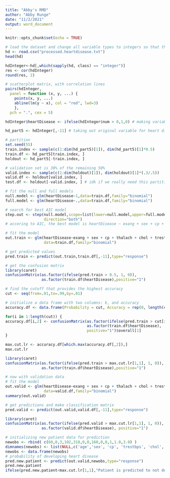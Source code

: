 ```yaml
---
title: "Abby's RMD"
author: "Abby Runge"
date: "11/2/2021"
output: word_document
---
```


```r
knitr::opts_chunk$set(echo = TRUE)
```

```r
# load the dataset and change all variable types to integers so that the correlations work. then produce the correlation matrix
hd <- read.csv("processed.heartdisease.txt")
head(hd)

hdInteger<-hd[,which(sapply(hd, class) == "integer")]
res <- cor(hdInteger)
round(res, 2)
```

```r
# scatterplot matrix, with correlation lines
pairs(hdInteger,
  panel = function (x, y, ...) {
    points(x, y, ...)
    abline(lm(y ~ x), col = "red", lwd=3)
    }, 
  pch = ".", cex = 5)
```

```r
hdInteger$heartDisease <- ifelse(hdInteger$num > 0,1,0) # making variable for just predicting heart disease, not severity

hd_part5 <- hdInteger[,-11] # taking out original variable for heart disease since we won't use it with this model
```

```r
# partition
set.seed(55)  
train.index <- sample(c(1:dim(hd_part5)[1]), dim(hd_part5)[1]*0.5)  
train.df <- hd_part5[train.index, ]
holdout <- hd_part5[-train.index, ]

# validation set is 30% of the remaining 50%
valid.index <- sample(c(1:dim(holdout)[1]), dim(holdout)[1]*(.3/.5))
valid.df <- holdout[valid.index, ]
test.df <- holdout[-valid.index, ] # idk if we really need this partition but thats what was in my notes
```

```r
# fit the null and full models
null.model <- glm(heartDisease~1,data=train.df,family="binomial")
full.model <- glm(heartDisease~.,data=train.df,family="binomial")

# search for best AIC model
step.out <- step(null.model,scope=list(lower=null.model,upper=full.model),
                 direction="both")
# accoring to AIC, the best model is heartDisease ~ exang + sex + cp + thalach + chol + trestbps
```

```r
# fit the model
out.train <- glm(heartDisease~exang + sex + cp + thalach + chol + trestbps,
                 data=train.df,family="binomial")

# get predicted values
pred.train <- predict(out.train,train.df[,-11],type="response")

# get the confusion matrix
library(caret)
confusionMatrix(as.factor(ifelse(pred.train > 0.5, 1, 0)),
                as.factor(train.df$heartDisease),positive="1")
```

```r
# find the cutoff that provides the highest accuracy               
cut <- seq(from=.01,to=.99,by=.01)

# initialize a data frame with two columns: k, and accuracy
accuracy.df <- data.frame(Probability = cut, Accuracy = rep(0, length(cut)))

for(i in 1:length(cut)) {
accuracy.df[i,2] <- confusionMatrix(as.factor(ifelse(pred.train > cut[i], 1, 0)),
                                    as.factor(train.df$heartDisease),
                                    positive="1")$overall[1]
}

max.cut.lr <- accuracy.df[which.max(accuracy.df[,2]),]
max.cut.lr
```

```r
library(caret)
confusionMatrix(as.factor(ifelse(pred.train > max.cut.lr[1,1], 1, 0)),
                as.factor(train.df$heartDisease),positive="1")
```

```r
# now with validation data
# fit the model
out.valid <- glm(heartDisease~exang + sex + cp + thalach + chol + trestbps,
                 data=valid.df,family="binomial")
summary(out.valid)

# get predictions and make classification matrix
pred.valid <- predict(out.valid,valid.df[,-11],type="response")

library(caret)
confusionMatrix(as.factor(ifelse(pred.valid > max.cut.lr[1,1], 1, 0)),
                as.factor(valid.df$heartDisease), positive="1")
```

```r
# initializing new patient data for prediction
newobs <- rbind( c(60,0,3,102,318,0,0,160,0,0,1,1.0,3.0) )
dimnames(newobs) <- list(NULL,c('age','sex', 'cp', 'trestbps', 'chol', 'fbs', 'restecg', 'thalach', 'exang', 'oldpeak', 'slope', 'ca', 'thal'))
newobs <- data.frame(newobs)
# probability of developing heart disease
pred.new.patient <- predict(out.valid,newobs,type="response")
pred.new.patient
ifelse(pred.new.patient<max.cut.lr[1,1],"Patient is predicted to not develop heart disease", "Patient is predicted to develop heart disease")
```

